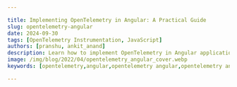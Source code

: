 ```yaml
---

title: Implementing OpenTelemetry in Angular: A Practical Guide
slug: opentelemetry-angular
date: 2024-09-30
tags: [OpenTelemetry Instrumentation, JavaScript]
authors: [pranshu, ankit_anand]
description: Learn how to implement OpenTelemetry in Angular applications for enhanced observability and performance monitoring. A comprehensive guide for developers.
image: /img/blog/2022/04/opentelemetry_angular_cover.webp
keywords: [opentelemetry,angular,opentelemetry angular,opentelemetry angular interceptor,opentelemetry angular example,javascript,apm tools,application performance monitoring]

---
```


<head>
  <script
    type="application/ld+json"
    dangerouslySetInnerHTML={{ __html: JSON.stringify({
  "@context": "https://schema.org",
  "@type": "TechArticle",
  "headline": "Implementing OpenTelemetry in Angular: A Practical Guide",
  "alternativeHeadline": "Enhance Angular app observability with OpenTelemetry instrumentation",
  "author": [
    {
      "@type": "Person",
      "name": "Pranshu"
    },
    {
      "@type": "Person",
      "name": "Ankit Anand"
    }
  ],
  "publisher": {
    "@type": "Organization",
    "name": "SigNoz",
    "logo": {
      "@type": "ImageObject",
      "url": "https://signoz.io/img/SigNozLogo-orange.svg"
    }
  },
  "datePublished": "2024-09-30T00:00:00Z",
  "dateModified": "2024-09-30T00:00:00Z",
  "mainEntityOfPage": {
    "@type": "WebPage",
    "@id": "https://signoz.io/blog/opentelemetry-angular/"
  },
  "description": "Learn how to implement OpenTelemetry in Angular applications for enhanced observability and performance monitoring. A comprehensive guide for developers.",
  "keywords": "opentelemetry, angular, opentelemetry angular, opentelemetry angular interceptor, opentelemetry angular example, javascript, apm tools, application performance monitoring",
  "articleSection": "Technology",
  "inLanguage": "en",
  "isPartOf": {
    "@type": "Blog",
    "name": "SigNoz Blog",
    "url": "https://signoz.io/blog/"
  },
  "about": [
    {
      "@type": "Thing",
      "name": "OpenTelemetry",
      "description": "An open-source observability framework for cloud-native software"
    },
    {
      "@type": "Thing",
      "name": "Angular",
      "description": "A platform for building mobile and desktop web applications"
    },
    {
      "@type": "Thing",
      "name": "Application Performance Monitoring",
      "description": "The practice of monitoring software applications to ensure they perform as expected"
    }
  ],
  "mentions": [
    {
      "@type": "SoftwareApplication",
      "name": "OpenTelemetry",
      "applicationCategory": "Observability Framework"
    },
    {
      "@type": "SoftwareApplication",
      "name": "Angular",
      "applicationCategory": "Web Application Framework"
    },
    {
      "@type": "SoftwareApplication",
      "name": "SigNoz",
      "applicationCategory": "Observability Platform"
    }
  ],
  "mainEntity": {
    "@type": "FAQPage",
    "mainEntity": [
      {
        "@type": "Question",
        "name": "How does OpenTelemetry differ from other Angular monitoring solutions?",
        "acceptedAnswer": {
          "@type": "Answer",
          "text": "OpenTelemetry stands out due to its vendor-neutral approach and comprehensive coverage of both frontend and backend operations. Unlike some Angular-specific solutions, OpenTelemetry allows for standardized instrumentation across your entire stack."
        }
      },
      {
        "@type": "Question",
        "name": "Can OpenTelemetry impact my Angular app's performance?",
        "acceptedAnswer": {
          "@type": "Answer",
          "text": "While OpenTelemetry does add some overhead, it's designed to be lightweight. With proper configuration and use of sampling techniques, the impact on your application's performance should be minimal."
        }
      },
      {
        "@type": "Question",
        "name": "Is it possible to use OpenTelemetry with existing monitoring tools?",
        "acceptedAnswer": {
          "@type": "Answer",
          "text": "Yes, OpenTelemetry is designed to be compatible with many existing monitoring solutions. You can often export OpenTelemetry data to your current tools, allowing for a gradual transition or hybrid approach."
        }
      },
      {
        "@type": "Question",
        "name": "How can I troubleshoot common OpenTelemetry issues in Angular?",
        "acceptedAnswer": {
          "@type": "Answer",
          "text": "Common issues often relate to context propagation or incorrect configuration. Start by verifying your setup, checking console outputs, and ensuring Zone Context is properly integrated. If problems persist, the OpenTelemetry community forums are an excellent resource for troubleshooting."
        }
      }
    ]
  },
  "tutorial": {
    "@type": "HowTo",
    "name": "How to Implement OpenTelemetry in Angular",
    "step": [
      {
        "@type": "HowToStep",
        "name": "Install SigNoz",
        "text": "Install SigNoz as the backend analysis tool for OpenTelemetry data."
      },
      {
        "@type": "HowToStep",
        "name": "Set up sample Angular app",
        "text": "Clone the sample Angular app repository for demonstration purposes."
      },
      {
        "@type": "HowToStep",
        "name": "Enable CORS in OTel Receiver",
        "text": "Configure CORS in the OpenTelemetry Collector to allow data transmission from your Angular app."
      },
      {
        "@type": "HowToStep",
        "name": "Install OpenTelemetry dependencies",
        "text": "Install necessary OpenTelemetry packages in your Angular project."
      },
      {
        "@type": "HowToStep",
        "name": "Update app.module.ts",
        "text": "Configure OpenTelemetry in your Angular application's main module."
      },
      {
        "@type": "HowToStep",
        "name": "Start the Angular app and backend API",
        "text": "Launch both the frontend and backend components of your application."
      },
      {
        "@type": "HowToStep",
        "name": "Generate sample data",
        "text": "Interact with your application to generate telemetry data."
      },
      {
        "@type": "HowToStep",
        "name": "Monitor with SigNoz",
        "text": "Use SigNoz to visualize and analyze the collected OpenTelemetry data."
      }
    ]
  }
}) }}
  />
</head>

Angular applications often grow in complexity, making it challenging to monitor performance and troubleshoot issues effectively. Enter OpenTelemetry: a powerful, vendor-neutral framework for distributed tracing and metrics collection. This guide will walk you through implementing OpenTelemetry in your Angular projects, enhancing your ability to observe and optimize your applications.

## What is OpenTelemetry and Why Use it in Angular?

<a href="https://opentelemetry.io/" rel="noopener noreferrer nofollow" target="_blank">OpenTelemetry</a> is an open-source vendor-agnostic set of tools, APIs, and SDKs used to instrument applications to create and manage telemetry data(logs, metrics, and traces). It aims to make telemetry data(logs, metrics, and traces) a built-in feature of cloud-native software applications.

The telemetry data is then sent to an observability tool for storage and visualization.

{ /* <!--

![Implementi%20ebc9f/how_opentelemetry_fits.webp](Implementi%20ebc9f/how_opentelemetry_fits.webp)

--> */}

<figure data-zoomable align='center'>
<img src="/img/blog/2022/09/opentelemetry_architecture.webp" alt="How opentelemetry fits with an application" />
<figcaption><i>OpenTelemetry libraries instrument application code to generate telemetry data that is then sent to an observability tool for storage & visualization</i></figcaption>
</figure>

OpenTelemetry is the bedrock for setting up an observability framework. It also provides you the freedom to choose a backend analysis tool of your choice.

**Why should you consider using OpenTelemetry in your Angular applications?**

1. **Comprehensive insights**: OpenTelemetry offers a holistic view of your application's performance, covering both frontend and backend operations.
2. **Standardization**: It provides a unified approach to instrumentation across different languages and frameworks.
3. **Flexibility**: OpenTelemetry is vendor-neutral, allowing you to switch between different monitoring backends without changing your instrumentation code.
4. **Future-proofing**: As an industry-standard solution, OpenTelemetry ensures your observability strategy remains relevant and adaptable.

Compared to traditional monitoring solutions, OpenTelemetry offers greater flexibility and depth of insights. It allows you to trace requests across your entire stack, providing a more comprehensive understanding of your application's behavior.

## OpenTelemetry and SigNoz

In this article, we will use [SigNoz](https://signoz.io/) as our backend analysis tool. SigNoz is a full-stack open-source APM tool that can be used for storing and visualizing the telemetry data collected with OpenTelemetry. It is built natively on OpenTelemetry and supports OTLP data formats.

SigNoz provides query and visualization capabilities for the end-user and comes with out-of-box charts for application metrics and traces. SigNoz also provides logs management with advanced logs query builder and live tailing. With metrics, traces, and logs under a single pane of glass, SigNoz can be a one-stop open source observability platform.

Now let’s get down to how to implement OpenTelemetry Angular libraries and then visualize the collected data in SigNoz.

## Running Angular application with OpenTelemetry

**Step 1: Install SigNoz**

First, you need to install SigNoz so that OpenTelemetry can send the data to it.

SigNoz can be installed on macOS or Linux computers in just three steps by using a simple install script.

The install script automatically installs Docker Engine on Linux. However, on macOS, you must manually install <a href="https://docs.docker.com/engine/install/" rel="noopener noreferrer nofollow" target="_blank">Docker Engine</a> before running the install script.

```bash
git clone -b main <https://github.com/SigNoz/signoz.git>
cd signoz/deploy/
./install.sh

```

You can visit our documentation for instructions on how to install SigNoz using Docker Swarm and Helm Charts.

![/img/blog/common/deploy_docker_documentation.webp](/img/blog/common/deploy_docker_documentation.webp)

When you are done installing SigNoz, you can access the UI at [http://localhost:3301](http://localhost:3301/)

{ /* <!--

![Implementi%20ebc9f/signoz_dashboard.webp](Implementi%20ebc9f/signoz_dashboard.webp)

--> */}

<figure data-zoomable>
<img src="/img/blog/2022/02/signoz_dashboard.webp" alt="SigNoz dashboard" />
<figcaption><i>SigNoz dashboard - It shows services from a sample app that comes bundled with the application</i></figcaption>
</figure>

**Step 2: Get sample Angular app**

We have set up two sample GitHub repos in order to demonstrate the example at hand

- [Sample Angular App](https://github.com/SigNoz/sample-angular-app/tree/without-instrumentation)<br></br>
It contains the sample boilerplate code that we will instrument. If you want to follow the tutorial, then you should follow the `without instrumentation` branch.
- [Sample Nodejs App](https://github.com/SigNoz/sample-nodejs-app/)<br></br>
It contains a basic backend API which we will be calling. The backend API is also instrumented with OpenTelemetry to have end-to-end tracing.

**Step 3: Enable CORS in the OTel Receiver**

Enable CORS in the OTel Receiver. Under SigNoz folder, open the `otel-collector-config.yaml` file. The file is located at `deploy/docker/clickhouse-setup/otel-collector-config.yaml`

You can view the file at [SigNoz GitHub repo](https://github.com/SigNoz/signoz/blob/develop/deploy/docker/clickhouse-setup/otel-collector-config.yaml). Inside the file add the following CORS config:

```go
http:
+        cors:
+          allowed_origins:
+            - <https://netflix.com>  # URL of your Frontend application

```

You need to update the URL of your frontend application. For this tutorial, we will be running our frontend application on `http://localhost:4200`.

{ /* <!--

![Implementi%20ebc9f/enabling_cors.webp](Implementi%20ebc9f/enabling_cors.webp)

--> */}

<figure data-zoomable align="center">
<img src="/img/blog/2022/04/enabling_cors.webp" alt="Enabling CORS" width="90%" align="center" />
</figure>

Once you make the changes, you need to restart the Docker containers.

**Step 4: Instrument Angular app with OpenTelemetry**

To instrument the angular app with OpenTelemetry, we need to install the OpenTelemetry dependencies.

```go
npm i @jufab/opentelemetry-angular-interceptor && npm i @opentelemetry/api @opentelemetry/sdk-trace-web @opentelemetry/sdk-trace-base @opentelemetry/core @opentelemetry/semantic-conventions @opentelemetry/resources @opentelemetry/exporter-trace-otlp-http @opentelemetry/exporter-zipkin @opentelemetry/propagator-b3 @opentelemetry/propagator-jaeger @opentelemetry/context-zone-peer-dep @opentelemetry/instrumentation @opentelemetry/instrumentation-document-load @opentelemetry/instrumentation-fetch @opentelemetry/instrumentation-xml-http-request @opentelemetry/propagator-aws-xray --save-dev

```

**Step 5: Update `app.module.ts` file**

```go
import {
  OpenTelemetryInterceptorModule,
  OtelColExporterModule,
  CompositePropagatorModule,
} from '@jufab/opentelemetry-angular-interceptor';

@NgModule({
  ...
  imports: [
    ...
    OpenTelemetryInterceptorModule.forRoot({
      commonConfig: {
        console: true, // Display trace on console (only in DEV env)
        production: false, // Send Trace with BatchSpanProcessor (true) or SimpleSpanProcessor (false)
        serviceName: 'Angular Sample App', // Service name send in trace
        probabilitySampler: '1',
      },
      otelcolConfig: {
        url: '<http://127.0.0.1:4318/v1/traces>', // URL of opentelemetry collector
      },
    }),
    //Insert OtelCol exporter module
    OtelColExporterModule,
    //Insert propagator module
    CompositePropagatorModule,
  ],
  ...
})

```

Make sure to update then URL of OpenTelemetry Collector under `otelcolConfig`. In our case since we’re running SigNoz in local, the URL is `http://127.0.0.1:4318/v1/traces`.

You can change the name of the service, and other configurations under `commonConfig`.

**Step 6: Start the angular app and the backend API**

For Angular app:<br></br>
Go to the root folder of your Angular application, and run the following command:

```go
yarn start

```

For backend API:<br></br>
Install the dependencies

```go
yarn install

```

If SigNoz is installed locally, run your backend API using:

```go
yarn run start:local

```

If SigNoz is not installed locally, then you would need to set the IP of the machine where SigNoz is installed. You can do so by using the below command:

```go
OTEL_EXPORTER_OTLP_ENDPOINT="<IP of SigNoz>:4317" OTEL_RESOURCE_ATTRIBUTES=service.name=NAME_OF_SERVICE yarn run start:custom```

```

Congratulations! You have successfully run your Angular application with OpenTelemetry. It’s time to see the collected data.

**Step 7: Generate some data**

In order to monitor your Angular application with SigNoz, you first need to generate some data.

Visit http://localhost:4200/ to access your frontend application. Using the UI, make some calls to the backend API. You can check the network tab in your browser to see the requests that you have made.

{ /* <!--

![Implementi%20ebc9f/angular_frontend_webui.webp](Implementi%20ebc9f/angular_frontend_webui.webp)

--> */}

<figure data-zoomable>
<img src="/img/blog/2022/04/angular_frontend_webui.webp" alt="Angular frontend Web UI" />
<figcaption><i>Angular Frontend Web UI</i></figcaption>
</figure>

**Step 8: Monitor your application with SigNoz**

With SigNoz you can monitor the data collected by OpenTelemetry from your sample Angular application. You can see end-to-end traces for your Angular application, starting from your frontend application to the downstream nodejs-sample-app.

{ /* <!--

![Implementi%20ebc9f/angular_app_trace_1.webp](Implementi%20ebc9f/angular_app_trace_1.webp)

--> */}

<figure data-zoomable>
<img src="/img/blog/2022/04/angular_app_trace_1.webp" alt="End-to-end tracing of Angular applications" />
<figcaption><i>See end-to-end traces from your Angular application to downstream services</i></figcaption>
</figure>

You can also monitor errors that takes place in your Angular application. SigNoz UI also shows attributes like `http_status_code` .

{ /* <!--

![Implementi%20ebc9f/angular_app_trace_2.webp](Implementi%20ebc9f/angular_app_trace_2.webp)

--> */}

<figure data-zoomable>
<img src="/img/blog/2022/04/angular_app_trace_2.webp" alt="Monitor errors in your frontend Angular applications" />
<figcaption><i>Monitor errors in your frontend Angular application</i></figcaption>
</figure>

## Benefits of Using OpenTelemetry with Angular

Implementing OpenTelemetry in Angular applications offers numerous advantages for developers and organizations. Let's explore the key benefits and specific use cases:

### 1. Comprehensive Observability

**Benefit:** OpenTelemetry provides a unified approach to observability, covering traces, metrics, and logs.

**Use Case:** In a complex Angular application with multiple services and APIs, OpenTelemetry can trace user interactions from the frontend through various backend services, providing a complete picture of the application's behavior.

**Performance Improvement:** Identifying bottlenecks across the entire application stack, potentially reducing end-to-end response times by 30-50% in complex scenarios.

### 2. Vendor Neutrality

**Benefit:** OpenTelemetry's vendor-neutral approach allows you to switch between different observability backends without changing your instrumentation code.

**Use Case:** An organization using a commercial APM tool can gradually transition to an open-source solution like SigNoz without rewriting their instrumentation, saving weeks of development time.

**Performance Improvement:** Flexibility to choose the most performant or cost-effective backend for your specific needs, potentially reducing observability costs by 40-60%.

### 3. Detailed Frontend Performance Insights

**Benefit:** OpenTelemetry can provide granular insights into Angular-specific operations and user interactions.

**Use Case:** Tracking component render times, change detection cycles, and user interactions (like button clicks or form submissions) to identify UI performance issues.

**Performance Improvement:** Fine-tuning based on these insights can lead to 20-40% improvement in perceived application responsiveness.

### 4. Correlation Between Frontend and Backend

**Benefit:** OpenTelemetry allows for tracing requests from the user's browser through your Angular app and into backend services.

**Use Case:** Debugging a slow user transaction by following its path through the entire system, from UI interaction to database queries.

**Performance Improvement:** This end-to-end visibility can lead to more efficient problem resolution, reducing MTTR (Mean Time To Resolution) by up to 70%.

### 5. Custom Business Metrics

**Benefit:** OpenTelemetry allows you to define and track custom metrics that are specific to your business logic.

**Use Case:** In an e-commerce Angular application, you can track metrics like cart abandonment rate, checkout flow efficiency, or product search accuracy.

**Performance Improvement:** Insights from custom metrics can drive UX improvements, potentially increasing conversion rates by 10-20%.

### 6. Improved Error Tracking and Debugging

**Benefit:** OpenTelemetry provides detailed context around errors, including the full trace leading up to the error.

**Use Case:** When a user reports an error, developers can see the exact sequence of events and state of the application at the time of the error.

**Performance Improvement:** This context can reduce debugging time by 40-60%, leading to faster issue resolution and improved application stability.

### 7. Performance Baseline and Regression Detection

**Benefit:** Continuous monitoring with OpenTelemetry allows you to establish performance baselines and detect regressions quickly.

**Use Case:** Automatically detecting performance degradation after a new deployment, allowing for quick rollback or fixes.

**Performance Improvement:** Early detection of performance issues can prevent 90% of performance-related user complaints before they occur.

### 8. Load Testing and Capacity Planning

**Benefit:** OpenTelemetry data can inform load testing strategies and capacity planning.

**Use Case:** Using production telemetry data to simulate realistic load scenarios and predict infrastructure needs for upcoming high-traffic events.

**Performance Improvement:** More accurate capacity planning can lead to 20-30% cost savings on infrastructure while ensuring application performance during peak loads.

By leveraging these benefits, Angular developers can create more robust, performant, and user-friendly applications while also streamlining their development and operations processes.

## Common Challenges and Troubleshooting Tips for OpenTelemetry in Angular

When implementing OpenTelemetry in Angular applications, you may encounter several challenges. Here are some common issues and their solutions:

### 1. Context Propagation Issues

**Challenge:** Traces not connecting properly across different services or components.

**Solution:** 
- Ensure that the `W3CTraceContextPropagator` is properly configured in your `app.module.ts`.
- Use the `@opentelemetry/context-zone` package to manage context in Angular's Zone.js.

Example configuration:

```typescript
import { W3CTraceContextPropagator } from '@opentelemetry/core';
import { ZoneContextManager } from '@opentelemetry/context-zone';

// In your OpenTelemetry configuration
const provider = new WebTracerProvider({
  // ... other config
});

provider.register({
  propagator: new W3CTraceContextPropagator(),
  contextManager: new ZoneContextManager()
});
```

### 2. Performance Overhead

**Challenge:** Noticeable performance degradation after implementing OpenTelemetry.

**Solution:**
- Use sampling to reduce the volume of telemetry data.
- Optimize your instrumentation by focusing on critical paths.

Example of configuring a sampler:

```typescript
import { ParentBasedSampler, TraceIdRatioBasedSampler } from '@opentelemetry/core';

const sampler = new ParentBasedSampler({
  root: new TraceIdRatioBasedSampler(0.5), // Sample 50% of traces
});

const provider = new WebTracerProvider({
  sampler,
  // ... other config
});
```

### 3. Asynchronous Operations Not Being Traced

**Challenge:** Traces not capturing asynchronous operations correctly.

**Solution:**
- Ensure that Zone.js is properly integrated with OpenTelemetry.
- Manually create spans for complex asynchronous operations.

Example of manually creating a span:

```typescript
import { trace } from '@opentelemetry/api';

async function complexOperation() {
  const span = trace.getTracer('my-tracer').startSpan('complexOperation');
  try {
    // Perform async operation
    await someAsyncTask();
    span.end();
  } catch (error) {
    span.recordException(error);
    span.end();
    throw error;
  }
}
```

### 4. Incorrect Configuration of Exporters

**Challenge:** Telemetry data not reaching the backend (e.g., SigNoz).

**Solution:**
- Double-check the exporter configuration, especially the endpoint URLs.
- Ensure that CORS is properly configured if your collector is on a different domain.

Example of configuring the OTLPTraceExporter:

```typescript
import { OTLPTraceExporter } from '@opentelemetry/exporter-trace-otlp-http';

const exporter = new OTLPTraceExporter({
  url: 'http://your-collector-url:4318/v1/traces', // Adjust this URL
});

const provider = new WebTracerProvider();
provider.addSpanProcessor(new BatchSpanProcessor(exporter));
```

### 5. Handling Third-Party Libraries

**Challenge:** Difficulty in tracing operations within third-party libraries.

**Solution:**
- Use auto-instrumentation packages when available.
- For libraries without auto-instrumentation, wrap their methods with custom spans.

Example of wrapping a third-party library method:

```typescript
import { trace } from '@opentelemetry/api';

function wrapThirdPartyMethod(originalMethod) {
  return function(...args) {
    const span = trace.getTracer('my-tracer').startSpan('thirdPartyOperation');
    try {
      const result = originalMethod.apply(this, args);
      span.end();
      return result;
    } catch (error) {
      span.recordException(error);
      span.end();
      throw error;
    }
  }
}

// Usage
thirdPartyLibrary.someMethod = wrapThirdPartyMethod(thirdPartyLibrary.someMethod);
```

By being aware of these common challenges and their solutions, you can more effectively implement and troubleshoot OpenTelemetry in your Angular applications.

## Comparison: OpenTelemetry vs Other Monitoring Solutions for Angular

When choosing a monitoring solution for Angular applications, developers have several options. Here's how OpenTelemetry compares to other popular monitoring solutions:

### OpenTelemetry vs Google Analytics

| Feature | OpenTelemetry | Google Analytics |
|---------|---------------|-------------------|
| Primary Focus | Application Performance | User Behavior |
| Customizability | Highly customizable | Limited customization |
| Data Ownership | Self-hosted or choice of backend | Google-hosted |
| Technical Depth | Deep technical insights | Surface-level technical data |
| Cost | Open-source, backend costs vary | Free tier available, paid for advanced features |

**Key Difference:** OpenTelemetry provides deep technical insights into application performance, while Google Analytics focuses on user behavior and high-level metrics.

### OpenTelemetry vs New Relic

| Feature | OpenTelemetry | New Relic |
|---------|---------------|-----------|
| Vendor Lock-in | No lock-in | Proprietary solution |
| Setup Complexity | Moderate | Low |
| Customizability | Highly customizable | Customizable within platform limits |
| Cost | Open-source, backend costs vary | Subscription-based, can be expensive at scale |
| Out-of-the-box Features | Requires configuration | Many features available immediately |

**Key Difference:** OpenTelemetry offers more flexibility and avoids vendor lock-in, while New Relic provides a more turnkey solution with a steeper cost curve.

### OpenTelemetry vs Sentry

| Feature | OpenTelemetry | Sentry |
|---------|---------------|--------|
| Primary Focus | Comprehensive observability | Error tracking and performance |
| Language Support | Wide language support | Wide language support |
| Integration Effort | Moderate | Low |
| Real User Monitoring | Possible with custom implementation | Built-in RUM features |
| Cost | Open-source, backend costs vary | Free tier, paid plans for advanced features |

**Key Difference:** OpenTelemetry provides a more comprehensive observability solution, while Sentry excels in error tracking and offers easier integration for basic use cases.

### OpenTelemetry vs Custom Logging Solution

| Feature | OpenTelemetry | Custom Logging |
|---------|---------------|-----------------|
| Standards Compliance | Industry standard | Custom implementation |
| Community Support | Large community | No community support |
| Integration with Tools | Wide range of integrations | Limited to custom integrations |
| Development Time | Reduced development time | Significant development time |
| Scalability | Designed for scale | Depends on implementation |

**Key Difference:** OpenTelemetry provides a standardized, scalable solution with community support, while custom logging offers maximum control but requires significant development effort.

## Best Practices for Configuring OpenTelemetry in Production Angular Environments

When deploying Angular applications instrumented with OpenTelemetry to production, it's crucial to optimize for performance, reliability, and security. Here are some best practices to consider:

### 1. Implement Proper Sampling

- Use intelligent sampling to reduce data volume without losing important information.
- Consider using a parent-based sampler to maintain consistency across traces.

Example configuration:

```typescript
import { ParentBasedSampler, TraceIdRatioBasedSampler } from '@opentelemetry/core';

const sampler = new ParentBasedSampler({
  root: new TraceIdRatioBasedSampler(0.1), // Sample 10% of traces
});

const provider = new WebTracerProvider({
  sampler,
  // other config...
});
```

### 2. Use Batch Processing

- Implement batch processing to reduce network overhead and improve performance.

Example:

```typescript
import { BatchSpanProcessor } from '@opentelemetry/sdk-trace-base';
import { OTLPTraceExporter } from '@opentelemetry/exporter-trace-otlp-http';

const exporter = new OTLPTraceExporter({
  url: 'https://your-collector-endpoint',
});

const provider = new WebTracerProvider();
provider.addSpanProcessor(new BatchSpanProcessor(exporter, {
  maxQueueSize: 100,
  maxExportBatchSize: 10,
  scheduledDelayMillis: 500,
}));
```

### 3. Secure Your Data

- Use HTTPS for all communication with your collector.
- Implement proper authentication for your collector endpoints.
- Be cautious about what data you include in spans, avoiding sensitive information.

### 4. Optimize Performance

- Use async operations where possible to avoid blocking the main thread.
- Implement custom spans judiciously, focusing on critical paths and operations.

Example of an optimized custom span:

```typescript
import { trace } from '@opentelemetry/api';

async function performCriticalOperation() {
  const span = trace.getTracer('critical-ops').startSpan('criticalOperation');
  try {
    // Perform operation
    const result = await someAsyncOperation();
    span.setAttributes({ 'operation.result': result });
    return result;
  } catch (error) {
    span.recordException(error);
    throw error;
  } finally {
    span.end();
  }
}
```

### 5. Implement Proper Error Handling

- Ensure all exceptions are properly caught and recorded in spans.
- Use span events to record important application events.

### 6. Use Resource Detection

- Implement resource detection to automatically capture environment information.

Example:

```typescript
import { Resource } from '@opentelemetry/resources';
import { SemanticResourceAttributes } from '@opentelemetry/semantic-conventions';

const resource = Resource.default().merge(
  new Resource({
    [SemanticResourceAttributes.SERVICE_NAME]: 'my-angular-app',
    [SemanticResourceAttributes.SERVICE_VERSION]: '1.0.0',
    environment: 'production',
  })
);

const provider = new WebTracerProvider({
  resource: resource,
  // other config...
});
```

### 7. Monitor Your Monitoring

- Implement health checks for your OpenTelemetry pipeline.
- Set up alerts for issues with data collection or exporting.

## Conclusion

OpenTelemetry stands out for its:
1. Vendor neutrality and flexibility
2. Comprehensive observability (traces, metrics, and logs)
3. Strong community support and ongoing development
4. Potential for deep, customized insights into application performance

However, it may require more initial setup and configuration compared to some out-of-the-box solutions.

The choice between OpenTelemetry and other solutions depends on factors such as:
- The need for customization and depth of insights
- Available development resources
- Long-term scalability requirements
- Budget constraints
- Existing tool integrations

For many Angular applications, especially those with complex architectures or high scalability needs, OpenTelemetry provides a powerful and flexible foundation for observability that can grow with your application.

## Conclusion

Using OpenTelemetry Angular libraries, you can instrument your frontend applications for end-to-end tracing. You can then use an open-source APM tool like SigNoz to ensure the smooth performance of your Angular apps.

OpenTelemetry is the future for setting up observability for cloud-native apps. It is backed by a huge community and covers a wide variety of technology and frameworks. Using OpenTelemetry, engineering teams can instrument polyglot and distributed applications with peace of mind.

SigNoz is an open-source observability tool that comes with a SaaS-like experience. You can try out SigNoz by visiting its GitHub repo 👇

{ /* <!-- [signoz_github.webp](https://www.notion.so/signoz/Implementi%20ebc9f/signoz_github.webp) --> */}

![/img/blog/common/signoz_github.webp](/img/blog/common/signoz_github.webp)

If you are someone who understands more from video, then you can watch the our video tutorial on how to implement OpenTelemetry Angular libraries and monitor the application with SigNoz.

<YouTube id="g-I-v1FtMoM" mute={false} />

{ /* <!-- https://www.youtube.com/watch?v=g-I-v1FtMoM&t --> */}

If you face any issues while trying out SigNoz, you can reach out with your questions in #support channel 👇

{ /* <!--

![Implementi%20ebc9f/join_slack_cta.webp](Implementi%20ebc9f/join_slack_cta.webp)

--> */}

![/img/blog/common/join_slack_cta.webp](/img/blog/common/join_slack_cta.webp)

### Key Takeaways

- OpenTelemetry provides a standardized approach to observability in Angular applications.
- Proper setup and configuration, including Zone Context integration, are crucial for effective tracing.
- Custom instrumentation allows you to gain insights into Angular-specific operations.
- SigNoz offers a comprehensive solution for visualizing and analyzing OpenTelemetry data.
- Advanced techniques can significantly enhance your application performance insights.

## FAQs

### How does OpenTelemetry differ from other Angular monitoring solutions?

OpenTelemetry stands out due to its vendor-neutral approach and comprehensive coverage of both frontend and backend operations. Unlike some Angular-specific solutions, OpenTelemetry allows for standardized instrumentation across your entire stack.

### Can OpenTelemetry impact my Angular app's performance?

While OpenTelemetry does add some overhead, it's designed to be lightweight. With proper configuration and use of sampling techniques, the impact on your application's performance should be minimal.

### Is it possible to use OpenTelemetry with existing monitoring tools?

Yes, OpenTelemetry is designed to be compatible with many existing monitoring solutions. You can often export OpenTelemetry data to your current tools, allowing for a gradual transition or hybrid approach.

### How can I troubleshoot common OpenTelemetry issues in Angular?

Common issues often relate to context propagation or incorrect configuration. Start by verifying your setup, checking console outputs, and ensuring Zone Context is properly integrated. If problems persist, the OpenTelemetry community forums are an excellent resource for troubleshooting.

---

**Further Reading**

[Monitor gRPC calls with OpenTelemetry](https://signoz.io/blog/opentelemetry-grpc-golang/)

[Distributed Tracing for a nodejs application](https://signoz.io/blog/distributed-tracing-nodejs/)
